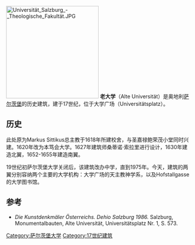 [[File:Universität_Salzburg_-_Theologische_Fakultät.JPG|250px]]
'''老大学'''（Alte Universität）是奥地利[[萨尔茨堡|萨尔茨堡]]的历史建筑，建于17世纪，位于大学广场（Universitätsplatz）。

== 历史 ==
此处原为Markus Sittikus总主教于1618年所建校舍，与圣嘉禄鲍荣茂小堂同时兴建。1620年改为本笃会大学。1627年建筑师桑蒂诺·索拉里进行设计，1630年建造北翼，1652-1655年建造南翼。

19世纪初萨尔茨堡大学关闭后，该建筑改办中学，直到1975年。今天，建筑的两翼分别容纳两个主要的大学机构：大学广场的天主教神学系，以及Hofstallgasse的大学图书馆。

== 参考 ==
* ''Die Kunstdenkmäler Österreichs. Dehio Salzburg 1986.'' Salzburg, Monumentalbauten, Alte Universität, Universitätsplatz Nr. 1, S. 573.

[[Category:萨尔茨堡大学|Category:萨尔茨堡大学]]
[[Category:17世纪建筑|Category:17世纪建筑]]